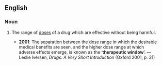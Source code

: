 ==English==
{{wikipedia}}
===Noun===
{{en-noun|head=[[therapeutic]] [[window]]}}

# {{context|pharmacology|lang=en}} The range of [[doses]] of a drug which are effective without being harmful.
#*'''2001''': The separation between the dose range in which the desirable medical benefits are seen, and the higher dose range at which adverse effects emerge, is known as the ‘'''therapeutic window'''’. — Leslie Iversen, ''Drugs: A Very Short Introduction'' (Oxford 2001, p. 31)